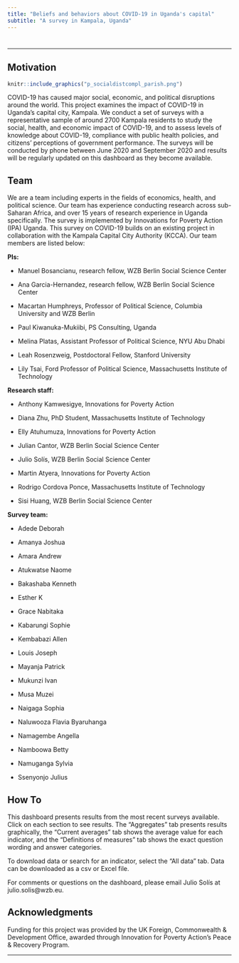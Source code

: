 ```yaml
---
title: "Beliefs and behaviors about COVID-19 in Uganda's capital"
subtitle: "A survey in Kampala, Uganda"
---
```


# {.tabset}
***
## Motivation

```r
knitr::include_graphics("p_socialdistcompl_parish.png")
```


COVID-19 has caused major social, economic, and political disruptions around the world. This project examines the impact of COVID-19 in Uganda’s capital city, Kampala. We conduct a set of surveys with a representative sample of around 2700 Kampala residents to study the social, health, and economic impact of COVID-19, and to assess levels of knowledge about COVID-19, compliance with public health policies, and citizens’ perceptions of government performance. The surveys will be conducted by phone between June 2020 and September 2020 and results will be regularly updated on this dashboard as they become available.

## Team

We are a team including experts in the fields of economics, health, and political science. Our team has experience conducting research across sub-Saharan Africa, and over 15 years of research experience in Uganda specifically. The survey is implemented by Innovations for Poverty Action (IPA) Uganda. This survey on COVID-19 builds on an existing project in collaboration with the Kampala Capital City Authority (KCCA). Our team members are listed below:

**PIs:**

* Manuel Bosancianu, research fellow, WZB Berlin Social Science Center

* Ana Garcia-Hernandez, research fellow, WZB Berlin Social Science Center

* Macartan Humphreys, Professor of Political Science, Columbia University and WZB Berlin

* Paul Kiwanuka-Mukiibi, PS Consulting, Uganda

* Melina Platas, Assistant Professor of Political Science, NYU Abu Dhabi

* Leah Rosenzweig, Postdoctoral Fellow, Stanford University 

* Lily Tsai, Ford Professor of Political Science, Massachusetts Institute of Technology

**Research staff:**

* Anthony Kamwesigye, Innovations for Poverty Action

* Diana Zhu, PhD Student, Massachusetts Institute of Technology

* Elly Atuhumuza, Innovations for Poverty Action

* Julian Cantor, WZB Berlin Social Science Center

* Julio Solís, WZB Berlin Social Science Center

* Martin Atyera, Innovations for Poverty Action

* Rodrigo Cordova Ponce, Massachusetts Institute of Technology

* Sisi Huang, WZB Berlin Social Science Center

**Survey team:**

* Adede Deborah

* Amanya Joshua

* Amara Andrew

* Atukwatse Naome

* Bakashaba Kenneth

* Esther K

* Grace Nabitaka

* Kabarungi Sophie

* Kembabazi Allen

* Louis Joseph

* Mayanja Patrick

* Mukunzi Ivan

* Musa Muzei

* Naigaga Sophia

* Naluwooza Flavia Byaruhanga

* Namagembe Angella

* Namboowa Betty

* Namuganga Sylvia

* Ssenyonjo Julius


## How To


This dashboard presents results from the most recent surveys available. Click on each section to see results. The “Aggregates” tab presents results graphically, the “Current averages” tab shows the average value for each indicator, and the “Definitions of measures” tab shows the exact question wording and answer categories.

To download data or search for an indicator, select the “All data” tab. Data can be downloaded as a csv or Excel file.

For comments or questions on the dashboard, please email Julio Solís at  julio.solis@wzb.eu.


## Acknowledgments

Funding for this project was provided by the UK Foreign, Commonwealth & Development Office, awarded through Innovation for Poverty Action's Peace & Recovery Program.



***
